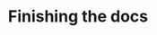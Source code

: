---
title: Finishing the docs
description: 'Documentation is almost done and will be uploaded here once complete'
---